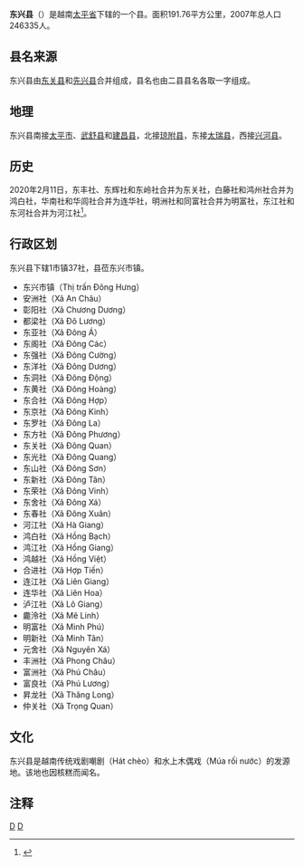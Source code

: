 {{Dablink|关于同名县份，参见：'''[[东兴县_(消歧义)|东兴县 (消歧义)]]'''。}}
{{Infobox Settlement
|name                   = 东兴县
|settlement_type        = 县
|official_name          = 
|other_name             = 
|native_name            = {{lang|vi|Huyện Đông Hưng}}
|nickname               = 
|motto                  = 
|image_skyline          = Mother Goddess temple in Thai Binh, 2018.jpg
|imagesize              = 
|image_caption          = 
|image_flag             = 
|flag_size              = 
|image_seal             = 
|seal_size              = 
|image_shield           = 
|shield_size            = 
|image_blank_emblem     = 
|blank_emblem_size      = 
|image_map              = {{Infobox mapframe|frame-width=250|zoom=10}}
|mapsize                = 
|map_caption            = 
|image_map1             = 
|mapsize1               = 
|map_caption1           = 
|pushpin_map            = Vietnam
|pushpin_label_position = bottom
|pushpin_map_caption    = 
|pushpin_map1           = 
|pushpin_label_position1= 
|pushpin_map_caption1   = 
|subdivision_type       = 国家
|subdivision_name       = {{flag|Vietnam}}
|subdivision_type1      = [[越南行政区划|省]]
|subdivision_name1      = [[太平省|太平省]]
|subdivision_type2      = 行政区划
|subdivision_name2      = 1市镇37社
|subdivision_type3      = 
|subdivision_name3      = 
|seat_type              = 县莅
|seat                   = {{link-vi|东兴市镇|Đông Hưng (thị trấn)}}
|government_type        = 
|leader_title           = 
|leader_name            = 
|leader_title1          = 
|leader_name1           = 
|established_title      = 
|established_date       = 
|area_magnitude         = 
|unit_pref              = 
|area_footnotes         = 
|area_total_km2         = 191.76
|area_land_km2          = 
|area_water_km2         = 
|area_water_percent     = 
|area_urban_km2         = 
|area_metro_km2         = 
|population_as_of       = 2007年
|population_footnotes   = 
|population_note        = 
|population_total       = 246335
|population_density_km2 = auto
|population_metro             = 
|population_density_metro_km2 = 
|population_urban             = 
|population_density_urban_km2 = 
|timezone               = [[越南标准时间|越南标准时间]]
|utc_offset             = +7
|elevation_footnotes    = 
|elevation_m            = 
|coor_type              = 
|coordinates            = 
|postal_code_type       = 
|postal_code            = 
|area_code              = 
|website                = [http://donghung.thaibinh.gov.vn 东兴县电子信息门户网站]
|footnotes              = 
}}
'''东兴县'''（{{vie|v='''Huyện Ðông Hưng'''|hn=縣東興}}）是越南[[太平省|太平省]]下辖的一个县。面积191.76平方公里，2007年总人口246335人。

==县名来源==
东兴县由[[东关县|东关县]]和[[先兴县|先兴县]]合并组成，县名也由二县县名各取一字组成。

==地理==
东兴县南接[[太平市|太平市]]、[[武舒县|武舒县]]和[[建昌县_(越南)|建昌县]]，北接[[琼附县|琼附县]]，东接[[太瑞县|太瑞县]]，西接[[兴河县|兴河县]]。

==历史==
2020年2月11日，东丰社、东辉社和东岭社合并为东关社，白藤社和鸿州社合并为鸿白社，华南社和华闾社合并为连华社，明洲社和同富社合并为明富社，东江社和东河社合并为河江社<ref>{{Cite web |url=http://vanban.chinhphu.vn/portal/page/portal/chinhphu/hethongvanban?mode=detail&document_id=199221 |title=Nghị quyết số 892/NQ-UBTVQH14 của ỦY BAN THƯỜNG VỤ QUỐC HỘI : Về việc sắp xếp các đơn vị hành chính cấp xã thuộc tỉnh Thái Bình |access-date=2020-02-24 |archive-date=2020-11-04 |archive-url=https://web.archive.org/web/20201104170429/http://vanban.chinhphu.vn/portal/page/portal/chinhphu/hethongvanban?mode=detail&document_id=199221 |dead-url=yes }}</ref>。

==行政区划==
东兴县下辖1市镇37社，县莅东兴市镇。
*东兴市镇（Thị trấn Đông Hưng）
*安洲社（Xã An Châu）
*彰阳社（Xã Chương Dương）
*都梁社（Xã Đô Lương）
*东亚社（Xã Đông Á）
*东阁社（Xã Đông Các）
*东强社（Xã Đông Cường）
*东洋社（Xã Đông Dương）
*东洞社（Xã Đông Động）
*东黄社（Xã Đông Hoàng）
*东合社（Xã Đông Hợp）
*东京社（Xã Đông Kinh）
*东罗社（Xã Đông La）
*东方社（Xã Đông Phương）
*东关社（Xã Đông Quan）
*东光社（Xã Đông Quang）
*东山社（Xã Đông Sơn）
*东新社（Xã Đông Tân）
*东荣社（Xã Đông Vinh）
*东舍社（Xã Đông Xá）
*东春社（Xã Đông Xuân）
*河江社（Xã Hà Giang）
*鸿白社（Xã Hồng Bạch）
*鸿江社（Xã Hồng Giang）
*鸿越社（Xã Hồng Việt）
*合进社（Xã Hợp Tiến）
*连江社（Xã Liên Giang）
*连华社（Xã Liên Hoa）
*泸江社（Xã Lô Giang）
*麊泠社（Xã Mê Linh）
*明富社（Xã Minh Phú）
*明新社（Xã Minh Tân）
*元舍社（Xã Nguyên Xá）
*丰洲社（Xã Phong Châu）
*富洲社（Xã Phú Châu）
*富良社（Xã Phú Lương）
*昇龙社（Xã Thăng Long）
*仲关社（Xã Trọng Quan）

==文化==
东兴县是越南传统戏剧嘲剧（Hát chèo）和水上木偶戏（Múa rối nước）的发源地。该地也因核糕而闻名。

==注释==
{{reflist}}

{{太平省行政区划}}
{{越南红河三角洲之县市镇区域划分}}
[[Category:太平省|D]]
[[Category:越南县份|D]]